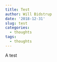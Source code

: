 ```yaml
---
title: Test
author: Will Bidstrup
date: '2018-12-31'
slug: test
categories:
  - thoughts
tags:
  - thoughts
---
```


A test